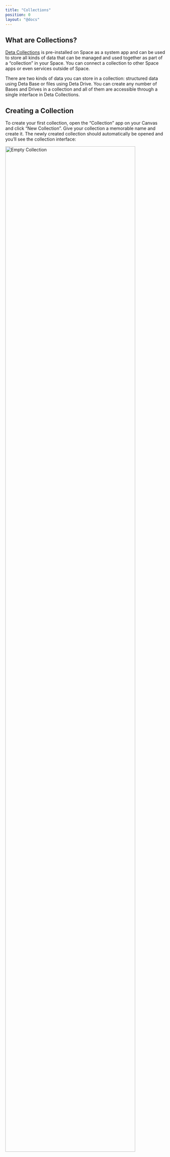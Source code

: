 ```yaml
---
title: "Collections"
position: 0
layout: "@docs"
---
```


## What are Collections?

[Deta Collections](/collections) is pre-installed on Space as a system app and can be used to store all kinds of data that can be managed and used together as part of a “collection” in your Space. You can connect a collection to other Space apps or even services outside of Space.

There are two kinds of data you can store in a collection: structured data using Deta Base or files using Deta Drive. You can create any number of Bases and Drives in a collection and all of them are accessible through a single interface in Deta Collections.

## Creating a Collection

To create your first collection, open the “Collection” app on your Canvas and click “New Collection”. Give your collection a memorable name and create it. The newly created collection should automatically be opened and you’ll see the collection interface:

<Image src="/docs_assets/collections/empty-collection.png" alt="Empty Collection" width="90%" background />

The first row of items shows you your collection name and links to open the Collections documentation or Collection settings. Below that in a big grey box you’ll see two buttons:

- New Base: Create a new Base to store structured table like data
- New Drive: Create a new Drive to store files

Depending on what kind of data you want to store you can create a Base or a Drive.

## Opening a Resource

If you are viewing a collection that has no resource open, you’ll see a screen that prompts you to open a Base or Drive in a new tab:

<Image src="/docs_assets/collections/nothing-open.png" alt="Nothing Open" width="90%" background />

Clicking “Open Resource” will present you with a list of all the Bases and Drives that belong to that collection. You can select one or more of them to open them in a new tab:

<Image src="/docs_assets/collections/select-resource.png" alt="Select Resource" width="90%" background />

Tabs are part of the Collections UI and allow you to quickly jump between resources:

<Image src="/docs_assets/collections/tabs.png" alt="Tabs" width="90%" background />

- To create a new tab, click the small “+” next to the open tabs.
- To switch to a different tab, just click on the tab’s name.
- To close a tab, click on the small “x” next to the active tab’s name.

### Viewing a Base

When you open a Base you’ll see Base UI, which you can use to add items to your Base and modify or delete existing items.

<Image src="/docs_assets/collections/empty-base.png" alt="Empty Base" width="90%" background />

You can use the search field to search for items in your Base. It also supports searching with more [advanced queries](/docs/en/reference/base/queries).

Click “Add Item” to create a new Base item. You’ll see a draft of the new item which you can now edit using the small pencil icon or save using the “Save Item” button:

<Image src="/docs_assets/collections/base-item-unsaved.png" alt="Unsaved Base Item" width="90%" background />

### Viewing a Drive

When you open a Drive you’ll see the Drive UI which you can use to upload and manage files:

<Image src="/docs_assets/collections/empty-drive.png" alt="Empty Drive" width="90%" background />

Just drag a file onto the grey box and it will be uploaded to your Drive.

<Image src="/docs_assets/collections/uploaded-file.png" alt="Uploaded File" width="90%" background />

## Connecting to your Collection

To connect to a collection from another app or service to access its data, generate a new “data key” in the Collections settings:

<Image src="/docs_assets/collections/data-keys.png" alt="Data Keys" width="90%" background />

The key can then be used with the `Deta` SDK or HTTP API to view and manipulate Bases and Drives linked to that data key.

More information on this can be found in the [developer documentation](/docs/en/basics/data#deta-collections).